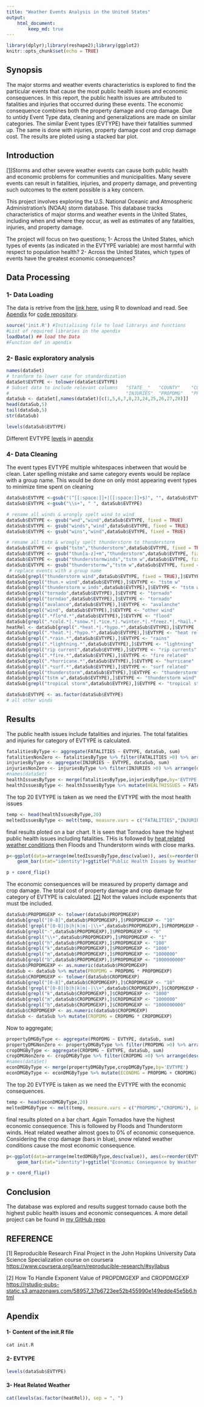 ```yaml
---
title: "Weather Events Analysis in the United States"
output: 
    html_document:
        keep_md: true
---
```


```r
library(dplyr);library(reshape2);library(ggplot2)
knitr::opts_chunk$set(echo = TRUE)
```

## Synopsis
The major storms and weather events characteristics is explored to find the particular events that cause the most public health issues and economic consequences. In this report, the public health issues are attributed to fatalities and injuries that occurred during these events. The economic consequence combines both the property damage and crop damage. Due to untidy Event Type data, cleaning and generalizations are made on similar categories. The similar Event types (EVTYPE) have their fatalities summed up. The same is done with injuries, property damage cost and crop damage cost. The results are ploted using a stacked bar plot.

## Introduction
 [[1]](#refer)Storms and other severe weather events can cause both public health and economic problems for communities and municipalities. Many severe events can result in fatalities, injuries, and property damage, and preventing such outcomes to the extent possible is a key concern.

This project involves exploring the U.S. National Oceanic and Atmospheric Administration's (NOAA) storm database. This database tracks characteristics of major storms and weather events in the United States, including when and where they occur, as well as estimates of any fatalities, injuries, and property damage.

The project will focus on two questions;
    1- Across the United States, which types of events (as indicated in the EVTYPE variable) are most harmful with respect to population health?
    2- Across the United States, which types of events have the greatest economic consequences?

## Data Processing
###    1- Data Loading
The data is retrive from the [link here](https://d396qusza40orc.cloudfront.net/repdata%2Fdata%2FStormData.csv.bz2), using R to download and read.
See [Apendix](#apendix) for [code repository](#code).
```r
source('init.R') #Initialising file to load librarys and functions
#List of required libraries in the apendix
loadData() ## load the Data
#Function def in apendix
```
###     2- Basic exploratory analysis
```r
names(dataSet)
# tranform to lower case for standardization
dataSet$EVTYPE <- tolower(dataSet$EVTYPE)
# Subset data to include relevant columns   "STATE__"   "COUNTY"    "COUNTYNAME"    "STATE"     "EVTYPE"    "FATALITIES"
#                                           "INJURIES"  "PROPDMG"   "PROPDMGEXP"    "CROPDMG"   "CROPDMGEXP"
dataSub <- dataSet[,names(dataSet)[c(1,5,6,7,8,23,24,25,26,27,28)]]
head(dataSub,5)
tail(dataSub,5)
str(dataSub)
```

```r
levels(dataSub$EVTYPE)
```
Different EVTYPE [levels](#evtype) in [apendix](#apendix)


### 4- Data Cleaning
The event types EVTYPE multiple whitespaces inbetween that would be clean. Later spelling mistake and same category events would be replace with a group name. This would be done on only most appearing event types to minimize time spent on cleaning
```r

dataSub$EVTYPE <-gsub("(^[[:space:]]+|[[:space:]]+$)", "", dataSub$EVTYPE)
dataSub$EVTYPE <-gsub("\\s+", " ", dataSub$EVTYPE)

# rename all winds & wrongly spelt wind to wind
dataSub$EVTYPE <- gsub("wnd","wind",dataSub$EVTYPE, fixed = TRUE)
dataSub$EVTYPE <- gsub("winds","wind",dataSub$EVTYPE, fixed = TRUE)
dataSub$EVTYPE <- gsub("wins","wind",dataSub$EVTYPE, fixed = TRUE)

# rename all tstm & wrongly spelt thunderstorm to thunderstorm
dataSub$EVTYPE <- gsub("tstm","thunderstorm",dataSub$EVTYPE, fixed = TRUE)
dataSub$EVTYPE <- gsub("thun[a-z]+m","thunderstorm",dataSub$EVTYPE, fixed = TRUE)
dataSub$EVTYPE <- gsub("thunderstormwinds","tstm w",dataSub$EVTYPE, fixed = TRUE)
dataSub$EVTYPE <- gsub("thunderstormw","tstm w",dataSub$EVTYPE, fixed = TRUE)
 # replace events with a group name
dataSub[grepl("thunderstorm wind",dataSub$EVTYPE, fixed = TRUE),]$EVTYPE <- "tstm w"
dataSub[grepl("thun.+ wind",dataSub$EVTYPE),]$EVTYPE <- "tstm w"
dataSub[grepl("thunderstorm w inds",dataSub$EVTYPE),]$EVTYPE <- "tstm w"
dataSub[grepl("tornado",dataSub$EVTYPE),]$EVTYPE <- "tornado"
dataSub[grepl("torndao",dataSub$EVTYPE),]$EVTYPE <- "tornado"
dataSub[grepl("avalance",dataSub$EVTYPE),]$EVTYPE <- "avalanche"
dataSub[grepl("wind", dataSub$EVTYPE),]$EVTYPE <- "other wind"
dataSub[grepl(".*flo*d.*",dataSub$EVTYPE),]$EVTYPE <- "flood"
dataSub[grepl(".*cold.*|.*snow.*|.*ice.*|.*winter.*|.*freez.*|.*hail.*|.*blizz.*|.*frost.*",dataSub$EVTYPE),]$EVTYPE <- "snow related"
heatRel <- dataSub[grepl(".*heat.*|.*hypo.*",dataSub$EVTYPE),]$EVTYPE
dataSub[grepl(".*heat.*|.*hypo.*",dataSub$EVTYPE),]$EVTYPE <- "heat related"
dataSub[grepl(".*rain.*",dataSub$EVTYPE),]$EVTYPE <- "rains"
dataSub[grepl(".*lightning.*",dataSub$EVTYPE),]$EVTYPE <- "lightning"
dataSub[grepl("rip current",dataSub$EVTYPE),]$EVTYPE <- "rip currents"
dataSub[grepl(".*fire.*",dataSub$EVTYPE),]$EVTYPE <- "fire related"
dataSub[grepl(".*hurricane.*",dataSub$EVTYPE),]$EVTYPE <- "hurricane"
dataSub[grepl(".*surf.*",dataSub$EVTYPE),]$EVTYPE <- "surf related"
dataSub[grepl("thunderstorm",dataSub$EVTYPE),]$EVTYPE <- "thunderstorm"
dataSub[grepl("tstm w",dataSub$EVTYPE),]$EVTYPE <- "thunderstorm wind"
dataSub[grepl("tropical storm",dataSub$EVTYPE),]$EVTYPE <- "tropical storm"

dataSub$EVTYPE <- as.factor(dataSub$EVTYPE)
# all other winds

```

## Results
The public health issues include fatalities and injuries. The total fatalities and injuries for category of EVTYPE is calculated.
``` r
fatalitiesByType <- aggregate(FATALITIES ~ EVTYPE, dataSub, sum)
fatalitiesNonZero <- fatalitiesByType %>% filter(FATALITIES >0) %>% arrange(desc(FATALITIES))
injuriesByType <- aggregate(INJURIES ~ EVTYPE, dataSub, sum)
injuriesNonZero <- injuriesByType %>% filter(INJURIES >0) %>% arrange(desc(INJURIES))
#names(dataSet)
healthIssuesByType <- merge(fatalitiesByType,injuriesByType,by='EVTYPE')
healthIssuesByType <- healthIssuesByType %>% mutate(HEALTHISSUES = FATALITIES + INJURIES) %>% filter(HEALTHISSUES >0) %>% arrange(desc(HEALTHISSUES))
```
The top 20 EVTYPE is taken as we need the EVTYPE with the most health issues
```r
temp <- head(healthIssuesByType,20)
meltedIssuesByType <- melt(temp, measure.vars = c("FATALITIES","INJURIES"), id = "EVTYPE")
```
final results ploted on a bar chart.
It is seen that Tornados have the highest public health issues including fatalities. THis is followed by [heat related weather conditions](#heatrelated) then Floods and Thunderstorm winds with close marks.
```r
p<-ggplot(data=arrange(meltedIssuesByType,desc(value)), aes(x=reorder(EVTYPE, -value), y=value,fill=variable)) +
    geom_bar(stat="identity")+ggtitle("Public Health Issues by Weather Event Type")+ylab("Number of Issues")+xlab("Weather Events")

p + coord_flip()
```

The economic consequences will be measured by property damage and crop damage. The total cost of property damage and crop damage for category of EVTYPE is calculated. [[2]](#refer) Not the values include exponents that must tbe included.
```r
dataSub$PROPDMGEXP <- tolower(dataSub$PROPDMGEXP)
dataSub[grepl("[0-8]",dataSub$PROPDMGEXP),]$PROPDMGEXP <- "10"
dataSub[!grepl("[0-8]|b|h|k|m|-|\\+",dataSub$PROPDMGEXP),]$PROPDMGEXP <- "0"
dataSub[grepl("-",dataSub$PROPDMGEXP),]$PROPDMGEXP <- "0"
dataSub[grepl("\\+",dataSub$PROPDMGEXP),]$PROPDMGEXP <- "1"
dataSub[grepl("h",dataSub$PROPDMGEXP),]$PROPDMGEXP <- "100"
dataSub[grepl("k",dataSub$PROPDMGEXP),]$PROPDMGEXP <- "1000"
dataSub[grepl("m",dataSub$PROPDMGEXP),]$PROPDMGEXP <- "1000000"
dataSub[grepl("b",dataSub$PROPDMGEXP),]$PROPDMGEXP <- "1000000000"
dataSub$PROPDMGEXP <- as.numeric(dataSub$PROPDMGEXP)
dataSub <- dataSub %>% mutate(PROPDMG = PROPDMG * PROPDMGEXP)
dataSub$CROPDMGEXP <- tolower(dataSub$CROPDMGEXP)
dataSub[grepl("[0-8]",dataSub$CROPDMGEXP),]$CROPDMGEXP <- "10"
dataSub[!grepl("[0-8]|b|h|k|m|-|\\+",dataSub$CROPDMGEXP),]$CROPDMGEXP <- "0"
dataSub[grepl("k",dataSub$CROPDMGEXP),]$CROPDMGEXP <- "1000"
dataSub[grepl("m",dataSub$CROPDMGEXP),]$CROPDMGEXP <- "1000000"
dataSub[grepl("b",dataSub$CROPDMGEXP),]$CROPDMGEXP <- "1000000000"
dataSub$CROPDMGEXP <- as.numeric(dataSub$CROPDMGEXP)
dataSub <- dataSub %>% mutate(CROPDMG = CROPDMG * CROPDMGEXP)
```

Now to aggregate;
``` r
propertyDMGByType <- aggregate(PROPDMG ~ EVTYPE, dataSub, sum)
propertyDMGNonZero <- propertyDMGByType %>% filter(PROPDMG >0) %>% arrange(desc(PROPDMG))
cropDMGByType <- aggregate(CROPDMG ~ EVTYPE, dataSub, sum)
cropDMGNonZero <- cropDMGByType %>% filter(CROPDMG >0) %>% arrange(desc(CROPDMG))
#names(dataSet)
econDMGByType <- merge(propertyDMGByType,cropDMGByType,by='EVTYPE')
econDMGByType <- econDMGByType %>% mutate(ECONDMG = PROPDMG + CROPDMG) %>% filter(ECONDMG >0) %>% arrange(desc(ECONDMG))
```
The top 20 EVTYPE is taken as we need the EVTYPE with the economic consequences.
```r
temp <- head(econDMGByType,20)
meltedDMGByType <- melt(temp, measure.vars = c("PROPDMG","CROPDMG"), id = "EVTYPE")
```
final results ploted on a bar chart.
Again Tornados have the highest economic consequence. This is followed by Floods and Thunderstorm winds. Heat related weather almost goes to 0% of economic consequence. Considering the crop damage (bars in blue), snow related weather conditions cause the most economic consequence.
```r
p<-ggplot(data=arrange(meltedDMGByType,desc(value)), aes(x=reorder(EVTYPE, -value), y=value,fill=variable)) +
    geom_bar(stat="identity")+ggtitle("Economic Consequence by Weather Event Type")+ylab("Cost")+xlab("Weather Events")

p + coord_flip()
```

## Conclusion
The database was explored and results suggest tornado cause both the highest public health issues and economic consequences.
A more detail project can be found in [my GitHub repo](https://github.com/jecordjotse/Weather_EventsAnalysis)

## REFERENCE {#refer}
[1] Reproducible Research Final Project in the John Hopkins University Data Science Specialization course on coursera <https://www.coursera.org/learn/reproducible-research/#syllabus>

[2] How To Handle Exponent Value of PROPDMGEXP and CROPDMGEXP <https://rstudio-pubs-static.s3.amazonaws.com/58957_37b6723ee52b455990e149edde45e5b6.html>

## Apendix {#apendix}
#### 1- Content of the init.R file {#code}
```r
cat init.R
```

#### 2- EVTYPE {#evtype}
```r
levels(dataSub$EVTYPE)
```

#### 3- Heat Related Weather {#heatrelated}
```r
cat(levels(as.factor(heatRel)), sep = ", ")
```